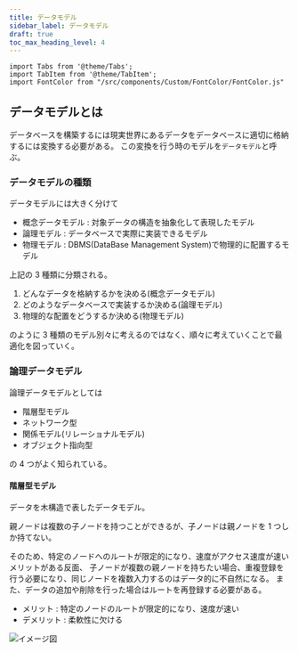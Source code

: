 ```yaml
---
title: データモデル
sidebar_label: データモデル
draft: true
toc_max_heading_level: 4
---
```


```mdx-code-block
import Tabs from '@theme/Tabs';
import TabItem from '@theme/TabItem';
import FontColor from "/src/components/Custom/FontColor/FontColor.js"
```

## データモデルとは

データベースを構築するには現実世界にあるデータをデータベースに適切に格納するには変換する必要がある。
この変換を行う時のモデルを`データモデル`と呼ぶ。

### データモデルの種類

データモデルには大きく分けて

- 概念データモデル : 対象データの構造を抽象化して表現したモデル
- 論理モデル : データベースで実際に実装できるモデル
- 物理モデル : DBMS(DataBase Management System)で物理的に配置するモデル

上記の 3 種類に分類される。

1. どんなデータを格納するかを決める(概念データモデル)
2. どのようなデータベースで実装するか決める(論理モデル)
3. 物理的な配置をどうするか決める(物理モデル)

のように 3 種類のモデル別々に考えるのではなく、順々に考えていくことで最適化を図っていく。

### 論理データモデル

論理データモデルとしては

- 階層型モデル
- ネットワーク型
- 関係モデル(リレーショナルモデル)
- オブジェクト指向型

の 4 つがよく知られている。

#### 階層型モデル

データを木構造で表したデータモデル。

親ノードは複数の子ノードを持つことができるが、子ノードは親ノードを 1 つしか持てない。

そのため、特定のノードへのルートが限定的になり、速度がアクセス速度が速いメリットがある反面、
子ノードが複数の親ノードを持ちたい場合、重複登録を行う必要になり、同じノードを複数入力するのはデータ的に不自然になる。
また、データの追加や削除を行った場合はルートを再登録する必要がある。

- <FontColor color="red">
    メリット : 特定のノードのルートが限定的になり、速度が速い
  </FontColor>
- <FontColor color="blue">デメリット : 柔軟性に欠ける</FontColor>

![イメージ図](/img/svg/Database/data-model/data-model-1.drawio.svg "階層型モデル")

###
